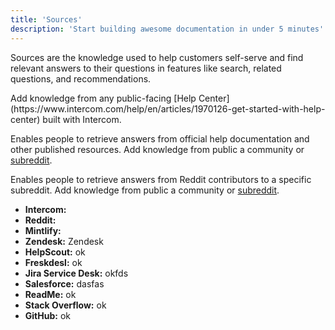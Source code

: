 ```yaml
---
title: 'Sources'
description: 'Start building awesome documentation in under 5 minutes'
---
```


Sources are the knowledge used to help customers self-serve and find relevant answers to their questions in features like search, related questions, and 
recommendations.

<AccordionGroup>
<Accordion title="Intercom">
Add knowledge from any public-facing [Help Center](https://www.intercom.com/help/en/articles/1970126-get-started-with-help-center) built with Intercom.

Enables people to retrieve answers from official help documentation and other published resources.
</Accordion>
<Accordion title="Reddit">
Add knowledge from public a community or [subreddit](https://support.reddithelp.com/hc/en-us/articles/204533569-What-are-communities-or-subreddits).

Enables people to retrieve answers from Reddit contributors to a specific subreddit.
</Accordion>
<Accordion title="Mintlify">
Add knowledge from public a community or [subreddit](https://support.reddithelp.com/hc/en-us/articles/204533569-What-are-communities-or-subreddits).


</Accordion>
</AccordionGroup>

- **Intercom:**
- **Reddit:**
- **Mintlify:** 
- **Zendesk:** Zendesk
- **HelpScout:** ok
- **Freskdesl:** ok
- **Jira Service Desk:** okfds
- **Salesforce:** dasfas
- **ReadMe:** ok
- **Stack Overflow:** ok
- **GitHub:** ok